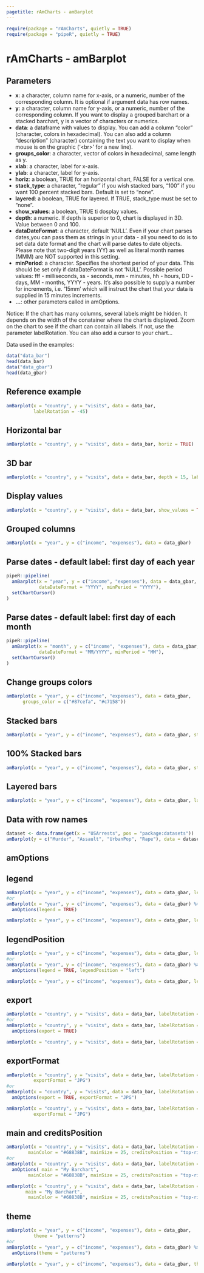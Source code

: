 ```yaml
---
pagetitle: rAmCharts - amBarplot
---
```


```r
require(package = "rAmCharts", quietly = TRUE)
require(package = "pipeR", quietly = TRUE)
```

<h1>rAmCharts - amBarplot</h1>

## Parameters

* __x__: a character, column name for x-axis, or a numeric, number of the corresponding column. It is optional if argument data has row names. 
* __y__: a character, column name for y-axis, or a numeric, number of the corresponding column. If you want to display a grouped barchart or a stacked barchart, y is a vector of characters or numerics.
* __data__: a dataframe with values to display. You can add a column "color" (character, colors in hexadecimal). You can also add a column "description" (character) containing the text you want to display when mouse is on the graphic ('\<br>' for a new line).
* __groups_color__: a character, vector of colors in hexadecimal, same length as y.
* __xlab__: a character, label for x-axis.
* __ylab__: a character, label for y-axis.
* __horiz__: a boolean, TRUE for an horizontal chart, FALSE for a vertical one.
* __stack_type__: a character, "regular" if you wish stacked bars, "100" if you want 100 percent stacked bars. Default is set to "none".
* __layered__: a boolean, TRUE for layered. If TRUE, stack_type must be set to "none".
* __show_values__: a boolean, TRUE ti dosplay values.
* __depth__: a numeric. If depth is superior to 0, chart is displayed in 3D. Value between 0 and 100.
* __dataDateFormat__: a character, default 'NULL'. Even if your chart parses dates,you can pass them as strings in your data - all you need to do is to set data date format and the chart will parse dates to date objects. Please note that two-digit years (YY) as well as literal month names (MMM)  are NOT supported in this setting.
* __minPeriod__: a character. Specifies the shortest period of your data. This should be set only if dataDateFormat is not 'NULL'. Possible period values: fff - milliseconds, ss - seconds, mm - minutes, hh - hours, DD - days, MM - months, YYYY - years. It's also possible to supply a number for increments, i.e. '15mm' which will instruct the chart that your data is supplied in 15 minutes increments.
* __...__: other parameters called in amOptions. 

Notice: If the chart has many columns, several labels might be hidden. It depends on the width of the conatainer where the chart is displayed. Zoom on the chart to see if the chart can contain all labels. If not, use the parameter labelRotation. You can also add a cursor to your chart...

Data used in the examples:
```r
data("data_bar")
head(data_bar)
data("data_gbar")
head(data_gbar)
```

## Reference example

```r
amBarplot(x = "country", y = "visits", data = data_bar,
          labelRotation = -45) 
```

## Horizontal bar
```r
amBarplot(x = "country", y = "visits", data = data_bar, horiz = TRUE)
```

## 3D bar
```r
amBarplot(x = "country", y = "visits", data = data_bar, depth = 15, labelRotation = -90)
```

## Display values
```r
amBarplot(x = "country", y = "visits", data = data_bar, show_values = TRUE, labelRotation = -90)
```

## Grouped columns
```r
amBarplot(x = "year", y = c("income", "expenses"), data = data_gbar)
```

## Parse dates - default label: first day of each year
```r
pipeR::pipeline(
  amBarplot(x = "year", y = c("income", "expenses"), data = data_gbar,
            dataDateFormat = "YYYY", minPeriod = "YYYY"),
  setChartCursor()
)
```

## Parse dates - default label: first day of each month
```r
pipeR::pipeline(
  amBarplot(x = "month", y = c("income", "expenses"), data = data_gbar,
            dataDateFormat = "MM/YYYY", minPeriod = "MM"),
  setChartCursor()
)
```

## Change groups colors
```r
amBarplot(x = "year", y = c("income", "expenses"), data = data_gbar, 
      groups_color = c("#87cefa", "#c7158"))
```

## Stacked bars
```r
amBarplot(x = "year", y = c("income", "expenses"), data = data_gbar, stack_type = "regular")
```

## 100% Stacked bars
```r
amBarplot(x = "year", y = c("income", "expenses"), data = data_gbar, stack_type = "100")
```

## Layered bars
```r
amBarplot(x = "year", y = c("income", "expenses"), data = data_gbar, layered = TRUE)
```

## Data with row names
```r
dataset <- data.frame(get(x = "USArrests", pos = "package:datasets"))
amBarplot(y = c("Murder", "Assault", "UrbanPop", "Rape"), data = dataset, stack_type = "regular")
```

<h2 class="partdivtitle">amOptions</h2>

## legend
```r
amBarplot(x = "year", y = c("income", "expenses"), data = data_gbar, legend = TRUE)
#or
amBarplot(x = "year", y = c("income", "expenses"), data = data_gbar) %>>% 
  amOptions(legend = TRUE)
```
```r
amBarplot(x = "year", y = c("income", "expenses"), data = data_gbar, legend = TRUE)
```

## legendPosition
```r
amBarplot(x = "year", y = c("income", "expenses"), data = data_gbar, legend = TRUE, legendPosition = "left")
#or
amBarplot(x = "year", y = c("income", "expenses"), data = data_gbar) %>>% 
  amOptions(legend = TRUE, legendPosition = "left")
```
```r
amBarplot(x = "year", y = c("income", "expenses"), data = data_gbar, legend = TRUE, legendPosition = "left")
```

## export
```r
amBarplot(x = "country", y = "visits", data = data_bar, labelRotation = -45, export = TRUE)
#or
amBarplot(x = "country", y = "visits", data = data_bar, labelRotation = -45) %>>% 
  amOptions(export = TRUE)
```
```r
amBarplot(x = "country", y = "visits", data = data_bar, labelRotation = -45, export = TRUE)
```
  
## exportFormat
```r
amBarplot(x = "country", y = "visits", data = data_bar, labelRotation = -45, export = TRUE,
          exportFormat = "JPG")
#or
amBarplot(x = "country", y = "visits", data = data_bar, labelRotation = -45) %>>% 
  amOptions(export = TRUE, exportFormat = "JPG")
```
```r
amBarplot(x = "country", y = "visits", data = data_bar, labelRotation = -45, export = TRUE, 
          exportFormat = "JPG")
```

## main and creditsPosition
```r
amBarplot(x = "country", y = "visits", data = data_bar, labelRotation = -45, main = "My Barchart",
        mainColor = "#68838B", mainSize = 25, creditsPosition = "top-right")
#or
amBarplot(x = "country", y = "visits", data = data_bar, labelRotation = -45) %>>% 
  amOptions( main = "My Barchart",
        mainColor = "#68838B", mainSize = 25, creditsPosition = "top-right")
```
```r
amBarplot(x = "country", y = "visits", data = data_bar, labelRotation = -45, 
       main = "My Barchart",
        mainColor = "#68838B", mainSize = 25, creditsPosition = "top-right")
```

## theme
```r
amBarplot(x = "year", y = c("income", "expenses"), data = data_gbar, 
          theme = "patterns")
#or
amBarplot(x = "year", y = c("income", "expenses"), data = data_gbar) %>>% 
  amOptions(theme = "patterns")
```
```r
amBarplot(x = "year", y = c("income", "expenses"), data = data_gbar, theme = "patterns")
```
